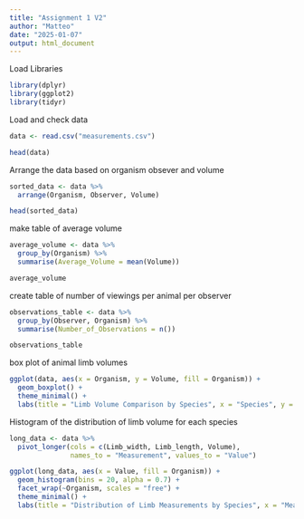 ```yaml
---
title: "Assignment 1 V2"
author: "Matteo"
date: "2025-01-07"
output: html_document
---
```


Load Libraries
```r
library(dplyr)
library(ggplot2)
library(tidyr)
```

Load and check data
```r
data <- read.csv("measurements.csv")

head(data)
```
Arrange the data based on organism obsever and volume
```r
sorted_data <- data %>%
  arrange(Organism, Observer, Volume)

head(sorted_data)
```
make table of average volume
```r
average_volume <- data %>%
  group_by(Organism) %>%
  summarise(Average_Volume = mean(Volume))

average_volume
```
create table of number of viewings per animal per observer
```r
observations_table <- data %>%
  group_by(Observer, Organism) %>%
  summarise(Number_of_Observations = n())

observations_table
```
box plot of animal limb volumes
```r
ggplot(data, aes(x = Organism, y = Volume, fill = Organism)) +
  geom_boxplot() +
  theme_minimal() +
  labs(title = "Limb Volume Comparison by Species", x = "Species", y = "Limb Volume") + theme(axis.text.x = element_text(size = 5))
```

Histogram of the distribution of limb volume for each species
```r
long_data <- data %>%
  pivot_longer(cols = c(Limb_width, Limb_length, Volume), 
               names_to = "Measurement", values_to = "Value")

ggplot(long_data, aes(x = Value, fill = Organism)) +
  geom_histogram(bins = 20, alpha = 0.7) +
  facet_wrap(~Organism, scales = "free") +
  theme_minimal() +
  labs(title = "Distribution of Limb Measurements by Species", x = "Measurement Value", y = "Frequency")

```

